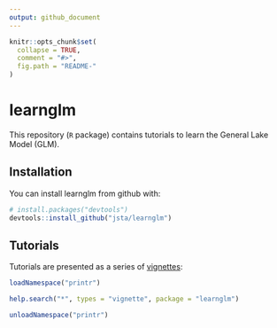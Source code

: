 ```yaml
---
output: github_document
---
```


<!-- README.md is generated from README.Rmd. Please edit that file -->

```r
knitr::opts_chunk$set(
  collapse = TRUE,
  comment = "#>",
  fig.path = "README-"
)
```

# learnglm

This repository (`R` package) contains tutorials to learn the General Lake Model (GLM).

## Installation

You can install learnglm from github with:

```r
# install.packages("devtools")
devtools::install_github("jsta/learnglm")
```

## Tutorials

Tutorials are presented as a series of [vignettes](https://jsta.github.io/learnglm/articles/index.html):

```r
loadNamespace("printr")
```

```r
help.search("*", types = "vignette", package = "learnglm")
```

```r
unloadNamespace("printr")
```
